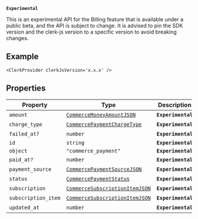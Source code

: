 **`Experimental`**

This is an experimental API for the Billing feature that is available under a public beta, and the API is subject to change.
It is advised to pin the SDK version and the clerk-js version to a specific version to avoid breaking changes.

## Example

```tsx
<ClerkProvider clerkJsVersion='x.x.x' />
```

## Properties

| Property                                           | Type                                                                  | Description        | Overrides                  |
| -------------------------------------------------- | --------------------------------------------------------------------- | ------------------ | -------------------------- |
| <a id="amount"></a> `amount`                       | [`CommerceMoneyAmountJSON`](commerce-money-amount-json.mdx)           | **`Experimental`** | -                          |
| <a id="charge_type"></a> `charge_type`             | [`CommercePaymentChargeType`](commerce-payment-charge-type.mdx)       | **`Experimental`** | -                          |
| <a id="failed_at"></a> `failed_at?`                | `number`                                                              | **`Experimental`** | -                          |
| <a id="id"></a> `id`                               | `string`                                                              | **`Experimental`** | `ClerkResourceJSON.id`     |
| <a id="object"></a> `object`                       | `"commerce_payment"`                                                  | **`Experimental`** | `ClerkResourceJSON.object` |
| <a id="paid_at"></a> `paid_at?`                    | `number`                                                              | **`Experimental`** | -                          |
| <a id="payment_source"></a> `payment_source`       | [`CommercePaymentSourceJSON`](commerce-payment-source-json.mdx)       | **`Experimental`** | -                          |
| <a id="status"></a> `status`                       | [`CommercePaymentStatus`](commerce-payment-status.mdx)                | **`Experimental`** | -                          |
| <a id="subscription"></a> `subscription`           | [`CommerceSubscriptionItemJSON`](commerce-subscription-item-json.mdx) | **`Experimental`** | -                          |
| <a id="subscription_item"></a> `subscription_item` | [`CommerceSubscriptionItemJSON`](commerce-subscription-item-json.mdx) | **`Experimental`** | -                          |
| <a id="updated_at"></a> `updated_at`               | `number`                                                              | **`Experimental`** | -                          |

